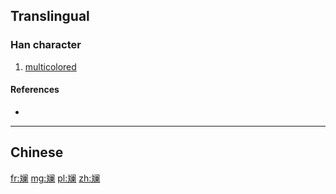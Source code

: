 {{also|斕}}
==Translingual==

===Han character===
{{Han char|rn=67|rad=文|as=12|sn=16|four=|canj=卜大中尸田 (YKLSW)|ids=⿰[[文]][[阑]]}}

# [[multicolored]]

====References====
* {{Han ref|kx=0477.201|dkj=13486|hdz=32171.040|uh=6593|ud=26003}}

----

==Chinese==
{{zh-see|斕}}

[[fr:斓]]
[[mg:斓]]
[[pl:斓]]
[[zh:斓]]